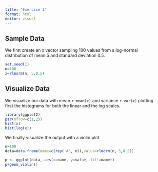 ```yaml
---
title: "Exercise 1"
format: html
editor: visual
---
```


## Sample Data

We first create an x vector sampling 100 values from a log-normal distribution of mean 5 and standard deviation 0.5.

```r
set.seed(1)
n=100
x=rlnorm(n, 5,0.5)
```

## Visualize Data

We visualize our data with mean `r mean(x)` and variance `r var(x)` plotting first the histograms for both the linear and the log scales.

```r
library(ggplot2)
par(mfrow=c(1,2))
hist(x)
hist(log(x))
```

We finally visualize the output with a violin plot

```r
n=100
data=data.frame(name=c(rep('A', n)),value=rlnorm(n, 5,0.5))

p <- ggplot(data, aes(x=name, y=value, fill=name)) 
p+geom_violin()
```
